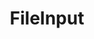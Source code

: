 ---
type: component
title: FileInput
category: Form
description: A component to upload files.
status: todo
---